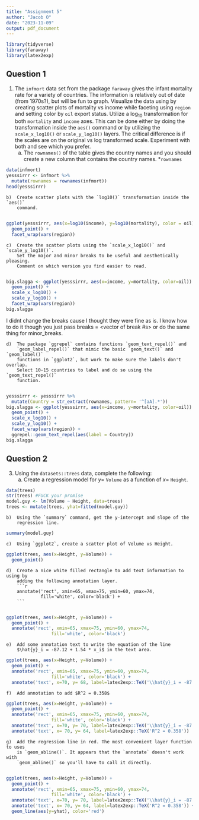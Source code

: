 ---
title: "Assignment 5"
author: "Jacob O"
date: "2023-11-09"
output: pdf_document
---

```{r setup, include=FALSE}
library(tidyverse)
library(faraway)
library(latex2exp)
```

## Question 1

1.  The `infmort` data set from the package `faraway` gives the infant mortality
    rate for a variety of countries. The information is relatively out of date
    (from 1970s?), but will be fun to graph. Visualize the data using by creating
    scatter plots of mortality vs income while faceting using `region` and setting
    color by `oil` export status. Utilize a $\log_{10}$ transformation for both
    `mortality` and `income` axes. This can be done either by doing the
    transformation inside the `aes()` command or by utilizing the `scale_x_log10()`
    or `scale_y_log10()` layers. The critical difference is if the scales are on
    the original vs log transformed scale. Experiment with both and see which you
    prefer.
    a)  The `rownames()` of the table gives the country names and you should
        create a new column that contains the country names. *`rownames`
        
```{r}
data(infmort)
yesssirrr <- infmort %>%
  mutate(rownames = rownames(infmort))
head(yesssirrr)
```
    b)  Create scatter plots with the `log10()` transformation inside the `aes()`
        command.
        
```{r}
ggplot(yesssirrr, aes(x=log10(income), y=log10(mortality), color = oil)) +
  geom_point() +
  facet_wrap(vars(region))
```
    c)  Create the scatter plots using the `scale_x_log10()` and `scale_y_log10()`.
        Set the major and minor breaks to be useful and aesthetically pleasing.
        Comment on which version you find easier to read.
        
```{r}
big.slagga <- ggplot(yesssirrr, aes(x=income, y=mortality, color=oil)) +
  geom_point() +
  scale_x_log10() +
  scale_y_log10() +
  facet_wrap(vars(region))
big.slagga
```
I didnt change the breaks cause I thought they were fine as is. I know how to do it though you just pass breaks = <vector of break #s> or do the same thing for minor_breaks.

    d)  The package `ggrepel` contains functions `geom_text_repel()` and
        `geom_label_repel()` that mimic the basic `geom_text()` and `geom_label()`
        functions in `ggplot2`, but work to make sure the labels don't overlap.
        Select 10-15 countries to label and do so using the `geom_text_repel()`
        function.
        
```{r}
yesssirrr <- yesssirrr %>%
  mutate(Country = str_extract(rownames, pattern= '^[aA].*'))
big.slagga <- ggplot(yesssirrr, aes(x=income, y=mortality, color=oil)) +
  geom_point() +
  scale_x_log10() +
  scale_y_log10() +
  facet_wrap(vars(region)) +
  ggrepel::geom_text_repel(aes(label = Country))
big.slagga
```

## Question 2

3. Using the `datasets::trees` data, complete the following:
    a)  Create a regression model for $y=$ `Volume` as a function of $x=$ `Height`.
    
```{r}
data(trees)
str(trees) #FUCK your promise
model.guy <- lm(Volume ~ Height, data=trees)
trees <- mutate(trees, yhat=fitted(model.guy))

```
    b)  Using the `summary` command, get the y-intercept and slope of the
        regression line.
```{r}
summary(model.guy)
```
    c)  Using `ggplot2`, create a scatter plot of Volume vs Height. 
```{r}
ggplot(trees, aes(x=Height, y=Volume)) +
  geom_point()
```
    d)  Create a nice white filled rectangle to add text information to using by
        adding the following annotation layer.
        ```{r, eval=FALSE}
        annotate('rect', xmin=65, xmax=75, ymin=60, ymax=74,
                 fill='white', color='black') +
        ```
        
```{r}
ggplot(trees, aes(x=Height, y=Volume)) +
  geom_point() +
  annotate('rect', xmin=65, xmax=75, ymin=60, ymax=74,
                 fill='white', color='black')
```

    e)  Add some annotation text to write the equation of the line
        $\hat{y}_i = -87.12 + 1.54 * x_i$ in the text area.

```{r}
ggplot(trees, aes(x=Height, y=Volume)) +
  geom_point() +
  annotate('rect', xmin=65, xmax=75, ymin=60, ymax=74,
                 fill='white', color='black') +
  annotate('text', x=70, y= 68, label=latex2exp::TeX('\\hat{y}_i = -87.12 + 1.54 * x_i'))
```
    f)  Add annotation to add $R^2 = 0.358$
    
```{r}
ggplot(trees, aes(x=Height, y=Volume)) +
  geom_point() +
  annotate('rect', xmin=65, xmax=75, ymin=60, ymax=74,
                 fill='white', color='black') +
  annotate('text', x=70, y= 70, label=latex2exp::TeX('\\hat{y}_i = -87.12 + 1.54 * x_i')) +
  annotate('text', x= 70, y= 64, label=latex2exp::TeX('R^2 = 0.358'))
```

    g)  Add the regression line in red. The most convenient layer function to uses
        is `geom_abline()`. It appears that the `annotate` doesn't work with
        `geom_abline()` so you'll have to call it directly.
        
```{r}
ggplot(trees, aes(x=Height, y=Volume)) +
  geom_point() +
  annotate('rect', xmin=65, xmax=75, ymin=60, ymax=74,
                 fill='white', color='black') +
  annotate('text', x=70, y= 70, label=latex2exp::TeX('\\hat{y}_i = -87.12 + 1.54 * x_i')) +
  annotate('text', x= 70, y= 64, label=latex2exp::TeX('R^2 = 0.358')) +
  geom_line(aes(y=yhat), color='red')
```